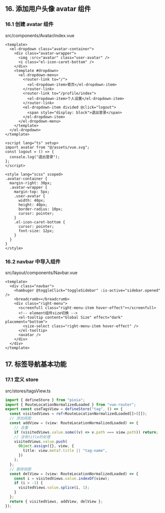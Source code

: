 ## 16. 添加用户头像 avatar 组件

### 16.1 创建 avatar 组件

src/components/Avatar/index.vue

```vue
<template>
  <el-dropdown class="avatar-container">
    <div class="avatar-wrapper">
      <img :src="avatar" class="user-avatar" />
      <i class="el-icon-caret-bottom" />
    </div>
    <template #dropdown>
      <el-dropdown-menu>
        <router-link to="/">
          <el-dropdown-item>首页</el-dropdown-item>
        </router-link>
        <router-link to="/profile/index">
          <el-dropdown-item>个人设置</el-dropdown-item>
        </router-link>
        <el-dropdown-item divided @click="logout">
          <span style="display: block">退出登录</span>
        </el-dropdown-item>
      </el-dropdown-menu>
    </template>
  </el-dropdown>
</template>

<script lang="ts" setup>
import avatar from "@/assets/vue.svg";
const logout = () => {
  console.log("退出登录");
};
</script>

<style lang="scss" scoped>
.avatar-container {
  margin-right: 30px;
  .avatar-wrapper {
    margin-top: 5px;
    .user-avatar {
      width: 40px;
      height: 40px;
      border-radius: 10px;
      cursor: pointer;
    }
    .el-icon-caret-bottom {
      cursor: pointer;
      font-size: 12px;
    }
  }
}
</style>
```

### 16.2 navbar 中导入组件

src/layout/components/Navbar.vue

```vue
<template>
  <div class="navbar">
    <hambuger @toggleClick="toggleSidebar" :is-active="sidebar.opened" />
    <breadcrumb></breadcrumb>
    <div class="right-menu">
      <screenfull class="right-menu-item hover-effect"></screenfull>
      <!-- element组件size切换 -->
      <el-tooltip content="Global Size" effect="dark" placement="bottom">
        <size-select class="right-menu-item hover-effect" />
      </el-tooltip>
      <avatar />
    </div>
  </div>
</template>
```

## 17. 标签导航基本功能

### 17.1 定义 store

src/stores/tagsView.ts

```ts
import { defineStore } from "pinia";
import { RouteLocationNormalizedLoaded } from "vue-router";
export const useTagsView = defineStore("tag", () => {
  const visitedViews = ref<RouteLocationNormalizedLoaded[]>([]);
  // 添加视图
  const addView = (view: RouteLocationNormalizedLoaded) => {
    // 去重
    if (visitedViews.value.some((v) => v.path === view.path)) return;
    // 没有title的处理
    visitedViews.value.push(
      Object.assign({}, view, {
        title: view.meta?.title || "tag-name",
      })
    );
  };
  // 删除视图
  const delView = (view: RouteLocationNormalizedLoaded) => {
    const i = visitedViews.value.indexOf(view);
    if (i > -1) {
      visitedViews.value.splice(i, 1);
    }
  };
  return { visitedViews, addView, delView };
});
```